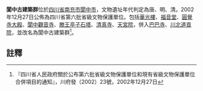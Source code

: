 {{msg:四川省文物保護單位
|名稱 = 閬中古建築群
|編號 = 5
|圖片 = 
|級別 = S6
|分類 = 
|時代 = [[唐代|唐代]]、[[明代|明代]]、[[清代|清代]]
|地点 = [[四川省|四川省]][[南充市|南充市]][[閬中市|閬中市]]
|坐標 =
|登錄 = 2002年12月27日
}}
'''閬中古建築群'''位於[[四川省|四川省]][[南充市|南充市]][[閬中市|閬中市]]，文物遺址年代判定為唐、明、清。2002年12月27日公佈為四川省第六批省級文物保護單位。包括[[華光樓|華光樓]]、[[閬中圣约翰座堂|福音堂]]、[[圓覺寺大殿|圓覺寺大殿]]、[[閬中觀音寺|閬中觀音寺]]、[[滕王亭子石塔|滕王亭子石塔]]、[[閬中清真寺|清真寺]]、[[天宮院|天宮院]]，併入[[巴巴寺|巴巴寺]]、[[川北道貢院|川北道貢院]]，並改名為閬中古建築群<ref>『四川省人民政府關於公布第六批省級文物保護單位和現有省級文物保護單位合併項目的通知』，川府發（2002）23號，2002年12月27日</ref>。
==註釋==
{{reflist}}
{{文物保護單位小作品}}